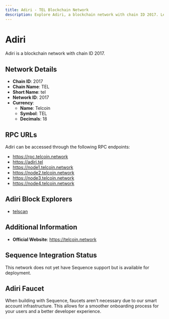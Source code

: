```yaml
--- 
title: Adiri - TEL Blockchain Network
description: Explore Adiri, a blockchain network with chain ID 2017. Learn about its native currency, Telcoin, and how to interact with the network.
---
```


# Adiri

Adiri is a blockchain network with chain ID 2017.

## Network Details

- **Chain ID**: 2017
- **Chain Name**: TEL
- **Short Name**: tel
- **Network ID**: 2017
- **Currency**: 
  - **Name**: Telcoin
  - **Symbol**: TEL
  - **Decimals**: 18

## RPC URLs

Adiri can be accessed through the following RPC endpoints:

- https://rpc.telcoin.network
- https://adiri.tel
- https://node1.telcoin.network
- https://node2.telcoin.network
- https://node3.telcoin.network
- https://node4.telcoin.network

## Adiri Block Explorers

- [telscan](https://telscan.io)

## Additional Information

- **Official Website**: https://telcoin.network

## Sequence Integration Status

This network does not yet have Sequence support but is available for deployment.

## Adiri Faucet

When building with Sequence, faucets aren't necessary due to our smart account infrastructure. This allows for a smoother onboarding process for your users and a better developer experience.

